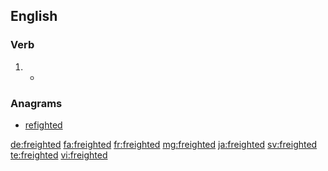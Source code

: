 ==English==

===Verb===
{{head|en|verb form}}

# {{en-past of|freight}}
#* {{quote-journal|author=Rupert Christiansen|authorlink=Rupert Christiansen|title=English translations rarely sing|work={{w|The Daily Telegraph}} (Review)|date=1 March 2014|page=R19|passage=English National Opera is a title '''freighted''' with implications, and that first adjective promises not only a geographical reach, but a linguistic commitment too.}}

===Anagrams===
* [[refighted#English|refighted]]

[[de:freighted]]
[[fa:freighted]]
[[fr:freighted]]
[[mg:freighted]]
[[ja:freighted]]
[[sv:freighted]]
[[te:freighted]]
[[vi:freighted]]
